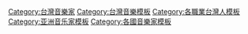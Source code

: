 {{template category}}
[[Category:台灣音樂家|Category:台灣音樂家]]
[[Category:台灣音樂模板|Category:台灣音樂模板]]
[[Category:各職業台灣人模板|Category:各職業台灣人模板]]
[[Category:亚洲音乐家模板|Category:亚洲音乐家模板]]
[[Category:各國音樂家模板|Category:各國音樂家模板]]